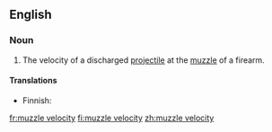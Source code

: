 ==English==

===Noun===
{{en-noun|head=[[muzzle]] [[velocity]]|muzzle velocities}}

# {{lb|en|firearms}} The velocity of a discharged [[projectile]] at the [[muzzle]] of a firearm.

====Translations====
{{trans-top|velocity of projectile}}
* Finnish: {{t|fi|lähtönopeus}}
{{trans-mid}}
{{trans-bottom}}

[[fr:muzzle velocity]]
[[fi:muzzle velocity]]
[[zh:muzzle velocity]]